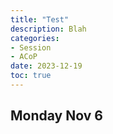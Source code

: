 ```yaml
---
title: "Test"
description: Blah
categories: 
- Session
- ACoP 
date: 2023-12-19
toc: true
---
```


## Monday Nov 6
